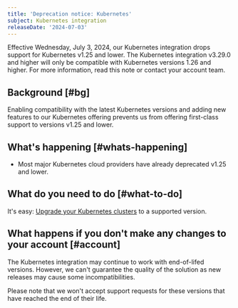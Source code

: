 ```yaml
---
title: 'Deprecation notice: Kubernetes'
subject: Kubernetes integration
releaseDate: '2024-07-03'
---
```


Effective Wednesday, July 3, 2024, our Kubernetes integration drops support for Kubernetes v1.25 and lower. The Kubernetes integration v3.29.0 and higher will only be compatible with Kubernetes versions 1.26 and higher. For more information, read this note or contact your account team.

## Background [#bg]

Enabling compatibility with the latest Kubernetes versions and adding new features to our Kubernetes offering prevents us from offering first-class support to versions v1.25 and lower.

## What's happening [#whats-happening]

* Most major Kubernetes cloud providers have already deprecated v1.25 and lower.

## What do you need to do [#what-to-do]

It's easy: [Upgrade your Kubernetes clusters](/docs/integrations/kubernetes-integration/installation/kubernetes-installation-configuration#update) to a supported version.

## What happens if you don't make any changes to your account [#account]

The Kubernetes integration may continue to work with end-of-lifed versions. However, we can't guarantee the quality of the solution as new releases may cause some incompatibilities.

Please note that we won't accept support requests for these versions that have reached the end of their life.
